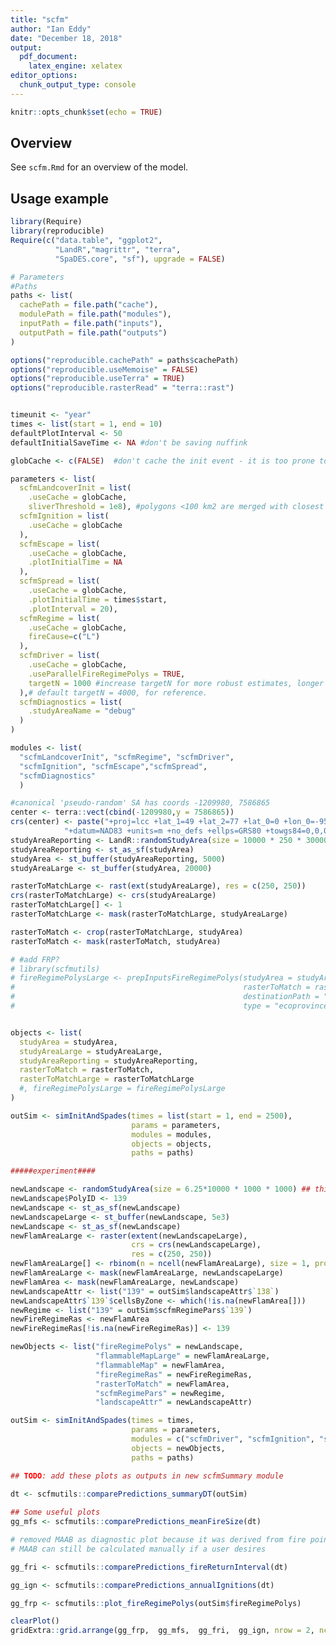 ```yaml
---
title: "scfm"
author: "Ian Eddy"
date: "December 18, 2018"
output:
  pdf_document: 
    latex_engine: xelatex
editor_options: 
  chunk_output_type: console
---
```


```r
knitr::opts_chunk$set(echo = TRUE)
```
## Overview

See `scfm.Rmd` for an overview of the model.

## Usage example

```r
library(Require)
library(reproducible)
Require(c("data.table", "ggplot2",
          "LandR","magrittr", "terra", 
          "SpaDES.core", "sf"), upgrade = FALSE)
```

```r
# Parameters
#Paths
paths <- list(
  cachePath = file.path("cache"),
  modulePath = file.path("modules"),
  inputPath = file.path("inputs"),
  outputPath = file.path("outputs")
)

options("reproducible.cachePath" = paths$cachePath) 
options("reproducible.useMemoise" = FALSE)
options("reproducible.useTerra" = TRUE)
options("reproducible.rasterRead" = "terra::rast")


timeunit <- "year"
times <- list(start = 1, end = 10)
defaultPlotInterval <- 50
defaultInitialSaveTime <- NA #don't be saving nuffink

globCache <- c(FALSE)  #don't cache the init event - it is too prone to false positives

parameters <- list(
  scfmLandcoverInit = list(
    .useCache = globCache,
    sliverThreshold = 1e8), #polygons <100 km2 are merged with closest non-sliver neighbour
  scfmIgnition = list(
    .useCache = globCache
  ),
  scfmEscape = list(
    .useCache = globCache, 
    .plotInitialTime = NA
  ),
  scfmSpread = list(
    .useCache = globCache,
    .plotInitialTime = times$start,
    .plotInterval = 20),
  scfmRegime = list(
    .useCache = globCache,
    fireCause=c("L")
  ),
  scfmDriver = list(
    .useCache = globCache,
    .useParallelFireRegimePolys = TRUE,
    targetN = 1000 #increase targetN for more robust estimates, longer run-time
  ),# default targetN = 4000, for reference. 
  scfmDiagnostics = list(
    .studyAreaName = "debug"
  )
)

modules <- list(
  "scfmLandcoverInit", "scfmRegime", "scfmDriver",
  "scfmIgnition", "scfmEscape","scfmSpread",
  "scfmDiagnostics"
  )

#canonical 'pseudo-random' SA has coords -1209980, 7586865
center <- terra::vect(cbind(-1209980,y = 7586865))
crs(center) <- paste("+proj=lcc +lat_1=49 +lat_2=77 +lat_0=0 +lon_0=-95 +x_0=0 +y_0=0", 
            "+datum=NAD83 +units=m +no_defs +ellps=GRS80 +towgs84=0,0,0")
studyAreaReporting <- LandR::randomStudyArea(size = 10000 * 250 * 30000, center = center, seed = 1002)
studyAreaReporting <- st_as_sf(studyArea)
studyArea <- st_buffer(studyAreaReporting, 5000)
studyAreaLarge <- st_buffer(studyArea, 20000)

rasterToMatchLarge <- rast(ext(studyAreaLarge), res = c(250, 250))
crs(rasterToMatchLarge) <- crs(studyAreaLarge)
rasterToMatchLarge[] <- 1
rasterToMatchLarge <- mask(rasterToMatchLarge, studyAreaLarge)

rasterToMatch <- crop(rasterToMatchLarge, studyArea)
rasterToMatch <- mask(rasterToMatch, studyArea)

# #add FRP?
# library(scfmutils)
# fireRegimePolysLarge <- prepInputsFireRegimePolys(studyArea = studyAreaLarge, 
#                                                   rasterToMatch = rasterToMatchLarge,
#                                                   destinationPath = "inputs",
#                                                   type = "ecoprovince")


objects <- list(
  studyArea = studyArea,
  studyAreaLarge = studyAreaLarge,
  studyAreaReporting = studyAreaReporting,
  rasterToMatch = rasterToMatch,
  rasterToMatchLarge = rasterToMatchLarge
  #, fireRegimePolysLarge = fireRegimePolysLarge
)

outSim <- simInitAndSpades(times = list(start = 1, end = 2500), 
                           params = parameters, 
                           modules = modules,
                           objects = objects, 
                           paths = paths)

```

```r
#####experiment####

newLandscape <- randomStudyArea(size = 6.25*10000 * 1000 * 1000) ## this is 10k m2/ha * 6.25 ha/pixel * 1000x1000
newLandscape$PolyID <- 139
newLandscape <- st_as_sf(newLandscape)
newLandscapeLarge <- st_buffer(newLandscape, 5e3)
newLandscape <- st_as_sf(newLandscape)
newFlamAreaLarge <- raster(extent(newLandscapeLarge), 
                           crs = crs(newLandscapeLarge), 
                           res = c(250, 250))
newFlamAreaLarge[] <- rbinom(n = ncell(newFlamAreaLarge), size = 1, prob = 0.99)
newFlamAreaLarge <- mask(newFlamAreaLarge, newLandscapeLarge)
newFlamArea <- mask(newFlamAreaLarge, newLandscape)
newLandscapeAttr <- list("139" = outSim$landscapeAttr$`138`)
newLandscapeAttr$`139`$cellsByZone <- which(!is.na(newFlamArea[]))
newRegime <- list("139" = outSim$scfmRegimePars$`139`)
newFireRegimeRas <- newFlamArea
newFireRegimeRas[!is.na(newFireRegimeRas)] <- 139

newObjects <- list("fireRegimePolys" = newLandscape, 
                   "flammableMapLarge" = newFlamAreaLarge,
                   "flammableMap" = newFlamArea,
                   "fireRegimeRas" = newFireRegimeRas,
                   "rasterToMatch" = newFlamArea, 
                   "scfmRegimePars" = newRegime, 
                   "landscapeAttr" = newLandscapeAttr)

outSim <- simInitAndSpades(times = times, 
                           params = parameters, 
                           modules = c("scfmDriver", "scfmIgnition", "scfmEscape", "scfmSpread"),
                           objects = newObjects, 
                           paths = paths)
```

```r
## TODO: add these plots as outputs in new scfmSummary module

dt <- scfmutils::comparePredictions_summaryDT(outSim)
  
## Some useful plots
gg_mfs <- scfmutils::comparePredictions_meanFireSize(dt)

# removed MAAB as diagnostic plot because it was derived from fire points incorrectly when SAL is supplied
# MAAB can still be calculated manually if a user desires

gg_fri <- scfmutils::comparePredictions_fireReturnInterval(dt)

gg_ign <- scfmutils::comparePredictions_annualIgnitions(dt)

gg_frp <- scfmutils::plot_fireRegimePolys(outSim$fireRegimePolys)

clearPlot()
gridExtra::grid.arrange(gg_frp,  gg_mfs,  gg_fri,  gg_ign, nrow = 2, ncol = 2)
```
